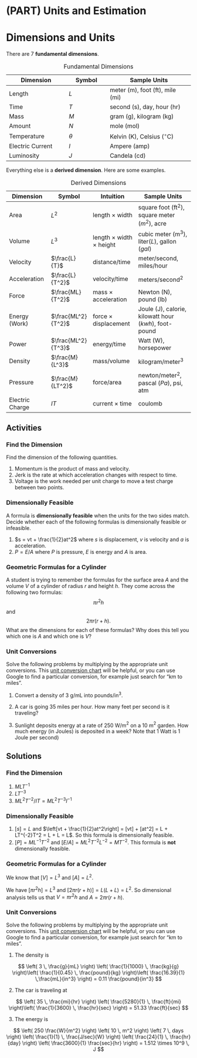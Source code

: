 # (PART) Units and Estimation {-}

# Dimensions and Units


There are 7 **fundamental dimensions**. 

| Dimension | Symbol |  Sample Units  |
|----------|-------|--------------|
Length           | $L$                             | meter (m), foot (ft), mile (mi)     |
Time             | $T$                                                    | second (s), day, hour (hr)           |
Mass             | $M$                                               | gram (g), kilogram (kg)              |
Amount           | $N$                                                     | mole (mol)                            |
Temperature      | $\theta$                                               | Kelvin (K), Celsius ($^\circ \mbox{C}$)       |
Electric Current | $I$                                                    | Ampere (amp)                          |
Luminosity       | $J$                                                  | Candela (cd)                            |

Table: Fundamental Dimensions


Everything else is a **derived dimension**. Here are some examples.

| Dimension | Symbol  | Intuition  | Sample Units  |
|-----------|---------|------------|---------------|
Area             | $L^2$              | length $\times$ width                 | square foot (ft$^2$), square meter ($m^2$), acre    |
Volume           | $L^3$              | length $\times$ width $\times$ height | cubic meter (m$^3$), liter($L$), gallon ($gal$)              |
Velocity         | $\frac{L}{T}$      | distance/time                         | meter/second, miles/hour                 |
Acceleration     | $\frac{L}{T^2}$    | velocity/time                         | meters/second$^2$                        |
Force            | $\frac{ML}{T^2}$   | mass $\times$ acceleration            | Newton (N), pound (lb)                            |
Energy (Work)    | $\frac{ML^2}{T^2}$ | force $\times$ displacement           | Joule (J), calorie, kilowatt hour ($kwh$), foot-pound|
Power            | $\frac{ML^2}{T^3}$ | energy/time                           | Watt (W), horsepower                         |
Density          | $\frac{M}{L^3}$    | mass/volume                     | kilogram/meter$^3$                       |
Pressure         | $\frac{M}{LT^2}$   | force/area                            | newton/meter$^2$, pascal ($Pa$), psi, atm       |  
Electric Charge | $I T$ | current $\times$ time | coulomb

Table: Derived Dimensions



## Activities

### Find the Dimension

Find the dimension of the following quantities.

1. Momentum is the product of mass and velocity.
1. Jerk is the rate at which acceleration changes with respect to time.
1. Voltage is the work needed per unit charge to move a test charge between two points.



### Dimensionally Feasible

A formula is **dimensionally feasible** when the units for the two sides match.
Decide whether each of the following formulas is dimensionally feasible or infeasible.

1. $s = vt + \frac{1}{2}at^2$ where $s$ is displacement, $v$ is velocity and $a$ is acceleration.
1. $P = E/A$ where $P$ is pressure, $E$ is energy and $A$ is area.


### Geometric Formulas for a Cylinder

A student is trying to remember the formulas for the surface area $A$ and the volume $V$ of a cylinder of radius $r$ and height $h$. They come across the following two formulas:
$$ \pi r^2 h$$
and
$$ 2\pi r (r+h).$$
What are the dimensions for each of these formulas? Why does this tell you which one is $A$ and which one is $V$?

### Unit Conversions

Solve the following problems by multiplying by the appropriate unit conversions.
This [unit conversion chart](https://www.mustangps.org/Downloads/conversion_chart.pdf)  will be helpful, or you can use Google to find a particular conversion, for example just search for "km to miles".
<!-- This [online unit converter](https://www.unitconverters.net/) or [Google's unit converter](https://www.google.com/search?q=unit+conversion) will help you to solve these problems -->

1. Convert a density of 3 g/mL into pounds/in$^3$.

1. A car is going 35 miles per hour. How many feet per second is it traveling? 

1. Sunlight deposits energy at a rate of 250 W/m$^2$ on a 10 m$^2$ garden. How much energy (in Joules) is deposited in a week? Note that 1 Watt is 1 Joule per second) 

## Solutions

### Find the Dimension



1. $M L T^{-1}$
1. $L T^{-3}$
1. $ML^2T^{-2} / IT = ML^2 T^{-3}I^{-1}$



### Dimensionally Feasible



1. $[s]=L$ and $\left[vt + \frac{1}{2}at^2\right] = [vt] + [at^2] = L + LT^{-2}T^2 = L + L = L$. So this formula is dimensionally feasible. 
1. $[P] = ML^{-1}T^{-2}$ and $[E/A] = ML^2T^{-2}L^{-2} = MT^{-2}$. This formula is **not** dimensionally feasible. 


### Geometric Formulas for a Cylinder

We know that $[V]=L^3$ and $[A]=L^2$.

We have $[\pi r^2h] = L^3$ and $[2\pi r (r+h)] = L (L+L) = L^2$. So dimensional analysis tells us that $V=\pi r^2h$ and $A=2\pi r (r+h)$.

### Unit Conversions

Solve the following problems by multiplying by the appropriate unit conversions.
This [unit conversion chart](https://www.mustangps.org/Downloads/conversion_chart.pdf)  will be helpful, or you can use Google to find a particular conversion, for example just search for "km to miles".
<!-- This [online unit converter](https://www.unitconverters.net/) or [Google's unit converter](https://www.google.com/search?q=unit+conversion) will help you to solve these problems -->

1. The density is

$$ 
\left( 3 \, \frac{g}{mL} \right) \left( \frac{1}{1000} \, \frac{kg}{g} \right)\left( \frac{1}{0.45} \, \frac{pound}{kg} \right)\left( \frac{16.39}{1} \,\frac{mL}{in^3} \right)
= 0.11
\frac{pound}{in^3}
$$

2. The car is traveling at 

$$ 
\left( 35  \, \frac{mi}{hr} \right) \left( \frac{5280}{1} \, \frac{ft}{mi} \right)\left( \frac{1}{3600} \, \frac{hr}{sec} \right)
= 51.33
\frac{ft}{sec}
$$


3. The energy is


$$ 
\left( 250   \frac{W}{m^2} \right) \left( 10 \, m^2 \right) \left( 7 \, days \right)  \left( \frac{1}{1} \, \frac{J/sec}{W} \right)  \left( \frac{24}{1} \, \frac{hr}{day} \right)  
\left( \frac{3600}{1} \frac{sec}{hr} \right)
= 1.512 \times 10^9 \, J
$$
